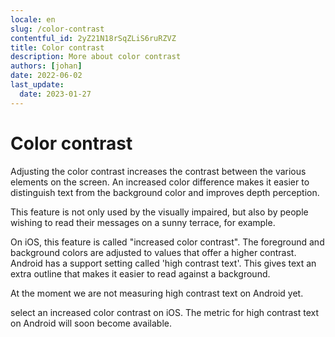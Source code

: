 ```yaml
---
locale: en
slug: /color-contrast
contentful_id: 2yZ21N18rSqZLiS6ruRZVZ
title: Color contrast
description: More about color contrast
authors: [johan]
date: 2022-06-02
last_update:
  date: 2023-01-27
---
```


# Color contrast

Adjusting the color contrast increases the contrast between the various elements on the screen. An increased color difference makes it easier to distinguish text from the background color and improves depth perception.

This feature is not only used by the visually impaired, but also by people wishing to read their messages on a sunny terrace, for example.

On iOS, this feature is called "increased color contrast". The foreground and background colors are adjusted to values that offer a higher contrast. Android has a support setting called 'high contrast text'. This gives text an extra outline that makes it easier to read against a background.

At the moment we are not measuring high contrast text on Android yet.

<TwoColumnBlock>
  <LeftColumn>
    <ColumnRow>
      <PercentageBlock
        metrics={[
          { title: 'Color contrast', key: 'ios-accessibility_is_darker_system_colors_enabled-true', isPercentage: true }
        ]}
        label="More about color contrast"
        url="/en/stats/color-contrast">
        select an increased color contrast on iOS.
      </PercentageBlock>
    </ColumnRow>
  </LeftColumn>
  <RightColumn>
    <ColumnRow>
      <TextBlock showBackgroundColor={true}>
        The metric for high contrast text on Android will soon become available.
        <CustomLink
          url="/en/stats/color-contrast"
          label="More about color contrast"
          external={false}
          appearance="link"
        />
      </TextBlock>
    </ColumnRow>
  </RightColumn>
</TwoColumnBlock>

<Quote
  quote="Accessibility features could also be aesthetically pleasing."
  name="Onno"
  image="/img/light/Interview-met-slechtziende-gebruiker-over-mobiele-applicaties-op-telefoons.jpg"
  alt="Photo Onno"
  linkLabel="Read the interview with Onno"
  url="/en/articles/onno"
/>
